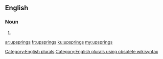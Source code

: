 ==English==

===Noun===
{{head|en}}

# {{plural of|upspring}}

[[Category:English plurals]][[Category:English plurals using obsolete wikisyntax]]

[[ar:upsprings]]
[[fr:upsprings]]
[[ku:upsprings]]
[[my:upsprings]]